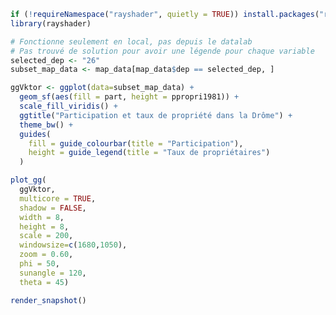 
```r
if (!requireNamespace("rayshader", quietly = TRUE)) install.packages("rayshader")
library(rayshader)
```

```r
# Fonctionne seulement en local, pas depuis le datalab
# Pas trouvé de solution pour avoir une légende pour chaque variable
selected_dep <- "26"
subset_map_data <- map_data[map_data$dep == selected_dep, ]

ggVktor <- ggplot(data=subset_map_data) +
  geom_sf(aes(fill = part, height = ppropri1981)) +
  scale_fill_viridis() +
  ggtitle("Participation et taux de propriété dans la Drôme") +
  theme_bw() +
  guides(
    fill = guide_colourbar(title = "Participation"),
    height = guide_legend(title = "Taux de propriétaires")
  )

plot_gg(
  ggVktor,
  multicore = TRUE, 
  shadow = FALSE,
  width = 8, 
  height = 8, 
  scale = 200,
  windowsize=c(1680,1050), 
  zoom = 0.60, 
  phi = 50,
  sunangle = 120,
  theta = 45)

render_snapshot()
```
